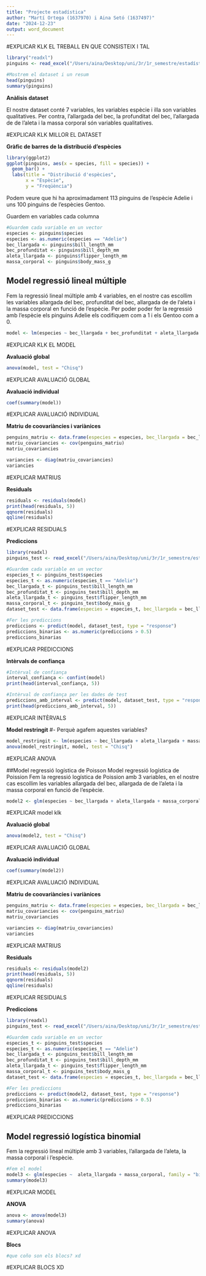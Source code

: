 ```yaml
---
title: "Projecte estadística"
author: "Martí Ortega (1637970) i Aina Setó (1637497)"
date: "2024-12-23"
output: word_document
---
```


#EXPLICAR KLK EL TREBALL EN QUE CONSISTEIX I TAL

```r
library("readxl")
pinguins <- read_excel("/Users/aina/Desktop/uni/3r/1r_semestre/estadística/projecte/pinguins.xlsx")

#Mostrem el dataset i un resum
head(pinguins)
summary(pinguins)
```

**Anàlisis dataset**

El nostre dataset conté 7 variables, les variables espècie i illa son variables qualitatives. Per contra, l'allargada del bec, la profunditat del bec, l'allargada de de l'aleta i la massa corporal són variables qualitatives.

#EXPLICAR KLK MILLOR EL DATASET

**Gràfic de barres de la distribució d'espècies**
```r
library(ggplot2)
ggplot(pinguins, aes(x = species, fill = species)) +
  geom_bar() +
  labs(title = "Distribució d'espècies",
       x = "Espècie",
       y = "Freqüència")
```

Podem veure que hi ha aproximadament 113 pinguins de l'espècie Adelie i uns 100 pinguins de l'espècies Gentoo.

Guardem en variables cada columna
```r
#Guardem cada variable en un vector
especies <- pinguins$species
especies <- as.numeric(especies == "Adelie")
bec_llargada <- pinguins$bill_length_mm
bec_profunditat <- pinguins$bill_depth_mm
aleta_llargada <- pinguins$flipper_length_mm
massa_corporal <- pinguins$body_mass_g
```

## Model regressió lineal múltiple
Fem la regressió lineal múltiple amb 4 variables, en el nostre cas escollim les variables allargada del bec, profunditat del bec, allargada de de l'aleta i la massa corporal en funció de l'espècie. Per poder poder fer la regressió amb l'espècie els pinguins Adelie els codifiquem com a 1 i els Gentoo com a 0.
```r
model <- lm(especies ~ bec_llargada + bec_profunditat + aleta_llargada + massa_corporal)
```
#EXPLICAR KLK EL MODEL

**Avaluació global**
```r
anova(model, test = "Chisq")
```
#EXPLICAR AVALUACIÓ GLOBAL

**Avaluació individual**
```r
coef(summary(model))
```
#EXPLICAR AVALUACIÓ INDIVIDUAL

**Matriu de coovariàncies i variànices**
```r
penguins_matriu <- data.frame(especies = especies, bec_llargada = bec_llargada, bec_profunditat=bec_profunditat, aleta_llargada = aleta_llargada, massa_corporal = massa_corporal)
matriu_covariancies <- cov(penguins_matriu)
matriu_covariancies

variancies <- diag(matriu_covariancies)
variancies
```
#EXPLICAR MATRIUS

**Residuals**
```r
residuals <- residuals(model)
print(head(residuals, 5))
qqnorm(residuals)
qqline(residuals)
```
#EXPLICAR RESIDUALS

**Prediccions**
```r
library(readxl)
pinguins_test <- read_excel("/Users/aina/Desktop/uni/3r/1r_semestre/estadística/projecte/pinguins_test.xlsx")

#Guardem cada variable en un vector
especies_t <- pinguins_test$species
especies_t <- as.numeric(especies_t == "Adelie")
bec_llargada_t <- pinguins_test$bill_length_mm
bec_profunditat_t <- pinguins_test$bill_depth_mm
aleta_llargada_t <- pinguins_test$flipper_length_mm
massa_corporal_t <- pinguins_test$body_mass_g
dataset_test <- data.frame(especies = especies_t, bec_llargada = bec_llargada_t, bec_profunditat=bec_profunditat_t, aleta_llargada = aleta_llargada_t, massa_corporal = massa_corporal_t)

#Fer les prediccions
prediccions <- predict(model, dataset_test, type = "response")
prediccions_binarias <- as.numeric(prediccions > 0.5)
prediccions_binarias
```
#EXPLICAR PREDICCIONS

**Intèrvals de confiança**
```r
#Intèrval de confiança
interval_confiança <- confint(model)
print(head(interval_confiança, 5))

#Intèrval de confiança per les dades de test
prediccions_amb_interval <- predict(model, dataset_test, type = "response", interval = "confidence")
print(head(prediccions_amb_interval, 5))
```
#EXPLICAR INTÈRVALS

**Model restringit**
#- Perquè agafem aquestes variables?
```r
model_restringit <- lm(especies ~ bec_llargada + aleta_llargada + massa_corporal)
anova(model_restringit, model, test = "Chisq")
```
#EXPLICAR ANOVA 

##Model regressió logística de Poisson
Model regressió logística de Poission Fem la regressió logística de Poission amb 3 variables, en el nostre cas escollim les variables allargada del bec, allargada de de l'aleta i la massa corporal en funció de l'espècie.
```r
model2 <- glm(especies ~ bec_llargada + aleta_llargada + massa_corporal, family = "poisson")
```
#EXPLICAR model klk 

**Avaluació global**
```r
anova(model2, test = "Chisq")
```
#EXPLICAR AVALUACIÓ GLOBAL

**Avaluació individual**
```r
coef(summary(model2))
```
#EXPLICAR AVALUACIÓ INDIVIDUAL

**Matriu de coovariàncies i variànices**
```r
penguins_matriu <- data.frame(especies = especies, bec_llargada = bec_llargada, aleta_llargada = aleta_llargada, massa_corporal = massa_corporal)
matriu_covariancies <- cov(penguins_matriu)
matriu_covariancies

variancies <- diag(matriu_covariancies)
variancies
```
#EXPLICAR MATRIUS

**Residuals**
```r
residuals <- residuals(model2)
print(head(residuals, 5))
qqnorm(residuals)
qqline(residuals)
```
#EXPLICAR RESIDUALS

**Prediccions**
```r
library(readxl)
pinguins_test <- read_excel("/Users/aina/Desktop/uni/3r/1r_semestre/estadística/projecte/pinguins_test.xlsx")

#Guardem cada variable en un vector
especies_t <- pinguins_test$species
especies_t <- as.numeric(especies_t == "Adelie")
bec_llargada_t <- pinguins_test$bill_length_mm
bec_profunditat_t <- pinguins_test$bill_depth_mm
aleta_llargada_t <- pinguins_test$flipper_length_mm
massa_corporal_t <- pinguins_test$body_mass_g
dataset_test <- data.frame(especies = especies_t, bec_llargada = bec_llargada_t, bec_profunditat=bec_profunditat_t, aleta_llargada = aleta_llargada_t, massa_corporal = massa_corporal_t)

#Fer les prediccions
prediccions <- predict(model2, dataset_test, type = "response")
prediccions_binarias <- as.numeric(prediccions > 0.5)
prediccions_binarias
```
#EXPLICAR PREDICCIONS

## Model regressió logística binomial
Fem la regressió lineal múltiple amb 3 variables, l'allargada de l'aleta, la massa corporal i l'espècie.
```r
#Fem el model
model3 <- glm(especies ~  aleta_llargada + massa_corporal, family = "binomial")
summary(model3)
```
#EXPLICAR MODEL

**ANOVA**
```r
anova <- anova(model3)
summary(anova)
```
#EXPLICAR ANOVA

**Blocs**
```r
#que coño son els blocs? xd
```
#EXPLICAR BLOCS XD


